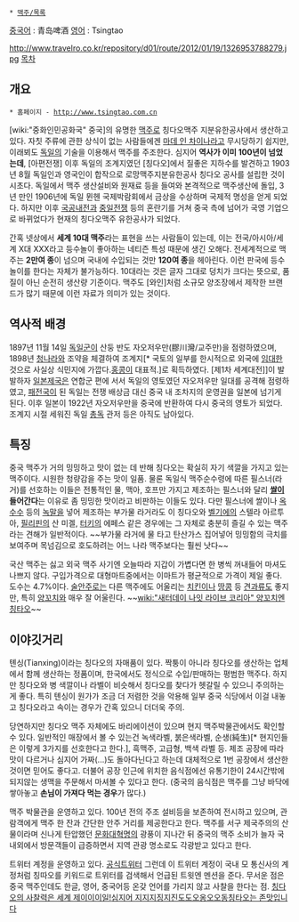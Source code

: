  * [[맥주/목록]]

[[중국어]] : 青岛啤酒
[[영어]] : Tsingtao

http://www.travelro.co.kr/repository/d01/route/2012/01/19/1326953788279.jpg
[[목차]]
== 개요 ==
 * 홈페이지 - http://www.tsingtao.com.cn

[wiki:"중화인민공화국" 중국]의 유명한 [[맥주]]로 칭다오맥주 지분유한공사에서 생산하고 있다. 자칫 주류에 관한 상식이 없는 사람들에겐 [[마데 인 차이나]]라고 무시당하기 쉽지만, 이래뵈도 [[독일]]의 기술을 이용해서 맥주를 주조한다. 심지어 '''역사가 이미 100년이 넘었는데''', [아편전쟁] 이후 독일의 조계지였던 [칭다오]에서 질좋은 지하수를 발견하고 1903년 8월 독일인과 영국인이 합작으로 로망맥주지분유한공사 칭다오 공사를 설립한 것이 시초다. 독일에서 맥주 생산설비와 원재료 등을 들여와 본격적으로 맥주생산에 돌입, 3년 만인 1906년에 독일 뮌헨 국제박람회에서 금상을 수상하며 국제적 명성을 얻게 되었다. 하지만 이후 [[국공내전]]과 [[중일전쟁]] 등의 혼란기를 거쳐 중국 측에 넘어가 국영 기업으로 바뀌었다가 현재의 칭다오맥주 유한공사가 되었다.

간혹 넷상에서 '''세계 10대 맥주'''라는 표현을 쓰는 사람들이 있는데, 이는 전국/아시아/세계 X대 XXX라고 등수놀이 좋아하는 네티즌 특성 때문에 생긴 오해다. 전세계적으로 맥주는 '''2만여 종'''이 넘으며 국내에 수입되는 것만 '''120여 종'''을 헤아린다. 이런 판국에 등수놀이를 한다는 자체가 불가능하다. 10대라는 것은 글자 그대로 덩치가 크다는 뜻으로, 품질이 아닌 순전히 생산량 기준이다. 맥주도 [와인]처럼 소규모 양조장에서 제작한 브랜드가 많기 때문에 이런 자료가 의미가 있는 것이다.

== 역사적 배경 ==
1897년 11월 14일 [[독일군]]이 산둥 반도 자오저우만(膠川灣/교주만)을 점령하였으며, 1898년 [[청나라]]와 조약을 체결하여 조계지[* 국토의 일부를 한시적으로 외국에 [[임대]]한 것으로 사실상 식민지에 가깝다.[[홍콩]]이 대표적.]로 획득하였다. [제1차 세계대전]]이 발발하자 [[일본제국]]은 연합군 편에 서서 독일의 영토였던 자오저우만 일대를 공격해 점령하였고, [[패전국]]이 된 독일는 전쟁 배상금 대신 중국 내 조차지의 운영권을 일본에 넘기게 된다. 이후 일본이 1922년 자오저우만을 중국에 반환하여 다시 중국의 영토가 되었다. 조계지 시절 세워진 독일 [[총독]] 관저 등은 아직도 남아있다.

== 특징 ==
중국 맥주가 거의 밍밍하고 맛이 없는 데 반해 칭다오는 확실히 자기 색깔을 가지고 있는 맥주이다. 시원한 청량감을 주는 맛이 일품. 물론 독일식 맥주순수령에 따른 필스너(라거)를 선호하는 이들은 전통적인 물, 맥아, 호프만 가지고 제조하는 필스너와 달리 '''[[쌀]]이 들어간다'''는 이유로 좀 밍밍한 맛이라고 비판하는 이들도 있다. 다만 필스너에 쌀이나 [[옥수수]] 등의 [[녹말]]을 넣어 제조하는 부가물 라거라도 이 칭다오와 [[벨기에]]의 스텔라 아르투아, [[필리핀]]의 산 미겔, [[터키]]의 에페스 같은 경우에는 그 자체로 충분히 즐길 수 있는 맥주라는 견해가 일반적이다. ~~부가물 라거에 물 타고 탄산가스 집어넣어 밍밍함의 극치를 보여주며 목넘김으로 호도하려는 어느 나라 맥주보다는 훨씬 낫다~~

국산 맥주는 싫고 외국 맥주 사기엔 오늘따라 지갑이 가볍다면 한 병씩 꺼내들어 마셔도 나쁘지 않다. 구입가격으로 대형마트중에서는 이마트가 평균적으로 가격이 제일 좋다. 도수는 4.7%이다. [[술안주]]로는 다른 맥주에도 어울리는 [[치킨]]이나 [[땅콩]] 등 [[견과류]]도 좋지만, 특히 [[양꼬치]]와 매우 잘 어울린다.
~~[[wiki:"새터데이 나잇 라이브 코리아" 양꼬치엔 칭타오]]~~
== 이야깃거리 ==
톈싱(Tianxing)이라는 칭다오의 자매품이 있다. 짝퉁이 아니라 칭다오를 생산하는 업체에서 함께 생산하는 정품이며, 한국에서도 정식으로 수입/판매하는 평범한 맥주다. 하지만 칭다오와 병 색깔이나 라벨이 비슷해서 칭다오를 찾다가 헷갈릴 수 있으니 주의하는게 좋다. 특히 톈싱이 원가가 조금 더 저렴한 것을 악용해 일부 중국 식당에서 이걸 내놓고 칭다오라고 속이는 경우가 간혹 있으니 더더욱 주의.

당연하지만 칭다오 맥주 자체에도 바리에이션이 있으며 현지 맥주박물관에서도 확인할 수 있다. 일반적인 매장에서 볼 수 있는건 녹색라벨, 붉은색라벨, 순생(純生)[* 현지인들은 이렇게 3가지를 선호한다고 한다.], 흑맥주, 고급형, 백색 라벨 등. 제조 공장에 따라 맛이 다르거나 심지어 가짜(...)도 돌아다닌다고 하는데 대체적으로 1번 공장에서 생산한 것이면 믿어도 좋다고. 더불어 공장 인근에 위치한 음식점에선 유통기한이 24시간밖에 되지않는 생맥을 주문해서 마셔볼 수 있다고 한다. (중국의 음식점은 맥주를 그냥 바닥에 쌓아놓고 '''손님이 가져다 먹는 경우'''가 많다.)

맥주 박물관을 운영하고 있다. 100년 전의 주조 설비등을 보존하여 전시하고 있으며, 관람객에게 맥주 한 잔과 간단한 안주 거리를 제공한다고 한다. 맥주를 서구 제국주의의 산물이라며 신나게 탄압했던 [[문화대혁명]]의 광풍이 지나간 뒤 중국의 맥주 소비가 늘자 국내외에서 방문객들이 급증하면서 지역 관광 명소로도 각광받고 있다고 한다.

트위터 계정을 운영하고 있다. [https://twitter.com/tsingtao 공식트위터] 
그런데 이 트위터 계정이 국내 모 통신사의 계정처럼 칭따오를 키워드로 트위터를 검색해서 언급된 트윗엔 멘션을 준다. 무서운 점은 중국 맥주인데도 한글, 영어, 중국어등 온갖 언어를 가리지 않고 사찰을 한다는 점. [https://twitter.com/hosa_Y/status/520876132623605760 칭다오의 사찰력은 세계 제이이이일!][https://twitter.com/jindongdog/status/521599132331307009 심지어 지지지징지진도도오옹오오동][https://twitter.com/tsingtao/status/522348657870245888 칭타오는 존맛입니다]
